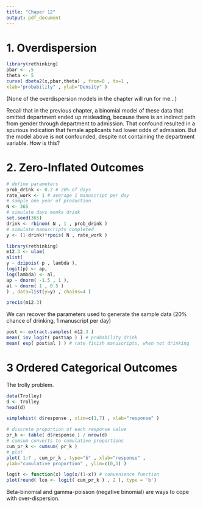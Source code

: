 ```yaml
---
title: "Chaper 12"
output: pdf_document
---
```


# 1. Overdispersion
```r
library(rethinking)
pbar <- .5
theta <- 5
curve( dbeta2(x,pbar,theta) , from=0 , to=1 ,
xlab="probability" , ylab="Density" )
```


(None of the overdispersion models in the chapter will run for me...)

Recall that in the previous chapter, a binomial model of these data that omitted department ended up misleading, because there is an indirect path from gender through department to admission. That confound resulted in a spurious indication that female applicants had lower odds of admission. But the model above is not confounded, despite not containing the department variable. How is this?


# 2. Zero-Inflated Outcomes

```r
# define parameters
prob_drink <- 0.2 # 20% of days
rate_work <- 1 # average 1 manuscript per day
# sample one year of production
N <- 365
# simulate days monks drink
set.seed(365)
drink <- rbinom( N , 1 , prob_drink )
# simulate manuscripts completed
y <- (1-drink)*rpois( N , rate_work )
```


```r
library(rethinking)
m12.3 <- ulam(
alist(
y ~ dzipois( p , lambda ),
logit(p) <- ap,
log(lambda) <- al,
ap ~ dnorm( -1.5 , 1 ),
al ~ dnorm( 1 , 0.5 )
) , data=list(y=y) , chains=4 )
```





```r
precis(m12.3)
```



We can recover the parameters used to generate the sample data (20% chance of drinking, 1 manuscript per day)
```r
post <- extract.samples( m12.3 )
mean( inv_logit( post$ap ) ) # probability drink
mean( exp( post$al ) ) # rate finish manuscripts, when not drinking
```

# 3 Ordered Categorical Outcomes

The trolly problem.

```r
data(Trolley)
d <- Trolley
head(d)
```



```r
simplehist( d$response , xlim=c(1,7) , xlab="response" )
```

```r
# discrete proportion of each response value
pr_k <- table( d$response ) / nrow(d)
# cumsum converts to cumulative proportions
cum_pr_k <- cumsum( pr_k )
# plot
plot( 1:7 , cum_pr_k , type="b" , xlab="response" ,
ylab="cumulative proportion" , ylim=c(0,1) )
```

```r
logit <- function(x) log(x/(1-x)) # convenience function
plot(round( lco <- logit( cum_pr_k ) , 2 ), type = 'b')
```

Beta-binomial and gamma-poisson (negative binomial) are ways to cope with over-dispersion.








